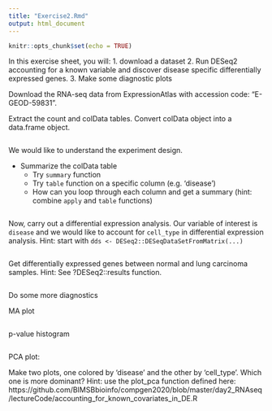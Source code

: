 ```yaml
---
title: "Exercise2.Rmd"
output: html_document
---
```


```r
knitr::opts_chunk$set(echo = TRUE)
```

In this exercise sheet, you will: 
1. download a dataset
2. Run DESeq2 accounting for a known variable and discover disease specific differentially expressed genes. 
3. Make some diagnostic plots 

Download the RNA-seq data from ExpressionAtlas with accession code: "E-GEOD-59831". 

Extract the count and colData tables. Convert colData object into a data.frame object. 
```r

```

We would like to understand the experiment design. 

- Summarize the colData table 
  - Try `summary` function
  - Try `table` function on a specific column (e.g. 'disease')
  - How can you loop through each column and get a summary (hint: combine `apply` and `table` functions)

```r

```

Now, carry out a differential expression analysis. 
Our variable of interest is `disease` and we would like to account for `cell_type` in differential expression analysis. Hint: start with `dds <- DESeq2::DESeqDataSetFromMatrix(...)`

```r

```

Get differentially expressed genes between normal and lung carcinoma samples. 
Hint: See ?DESeq2::results function. 
```r

```

Do some more diagnostics

MA plot
```r

```

p-value histogram
```r

```


PCA plot:

Make two plots, one colored by 'disease' and the other by 'cell_type'. Which one is more dominant?
Hint: use the plot_pca function defined here: https://github.com/BIMSBbioinfo/compgen2020/blob/master/day2_RNAseq/lectureCode/accounting_for_known_covariates_in_DE.R
```r

```



